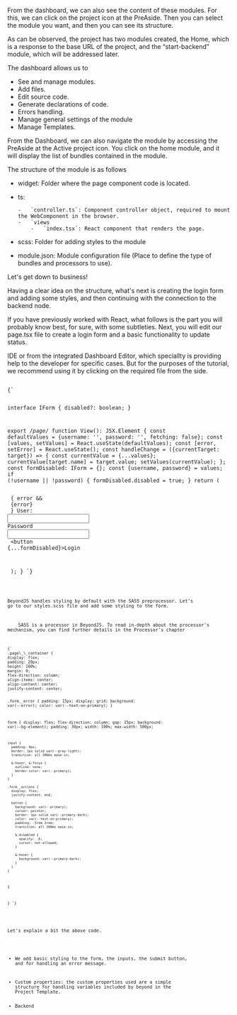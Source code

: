
<DocHeader pretitle="Tutorial" title="First module" />

From the dashboard, we can also see the content of these modules. For this, we can click on the project icon at the PreAside. Then you can select the module you want, and then you can see its structure.

As can be observed, the project has two modules created, the Home, which is a response to the base URL of the project, and the “start-backend” module, which will be addressed later.

The dashboard allows us to

-   See and manage modules.
-   Add files.
-   Edit source code.
-   Generate declarations of code.
-   Errors handling.
-   Manage general settings of the module
-   Manage Templates.

From the Dashboard, we can also navigate the module by accessing the PreAside at the Active project icon. You click on the home module, and it will display the list of bundles contained in the module.

The structure of the module is as follows

-   widget: Folder where the page component code is located.
-   ts:

        -   `controller.ts`: Component controller object, required to mount the WebComponent in the browser.
        -   `views
            -   `index.tsx`: React component that renders the page.

-   scss: Folder for adding styles to the module

-   module.json: Module configuration file (Place to define the type of bundles and processors to use).

Let's get down to business!

Having a clear idea on the structure, what's next is creating the login form and adding some styles, and then continuing with the connection to the backend node.

<Title>Form Creation</Title>

If you have previously worked with React, what follows is the part you will probably know best, for sure, with some subtleties. Next, you will edit our page.tsx file to create a login form and a basic functionality to update status.

IDE or from the integrated Dashboard Editor, which speciallty is providing help to the developer for specific cases. But for the purposes of the tutorial, we recommend using it by clicking on the required file from the side.

<Code>
{`

interface IForm {
disabled?: boolean;
}

export /*page*/
function View(): JSX.Element {
    const defaultValues = {username: '', password: '', fetching: false};
    const [values, setValues] = React.useState(defaultValues);
    const [error, setError] = React.useState();
    const handleChange = ({currentTarget: target}) => {
        const currentValue = {...values};
        currentValue[target.name] = target.value;
        setValues(currentValue);
    };
    const formDisabled: IForm = {};
    const {username, password} = values;
    if (!username || !password) {
        formDisabled.disabled = true;
    }
     return (
        <div className="page__container">
            <form>
                {
                    error &&
                    <div className="form__error">
                        {error}
                    </div>
                }
                <label>User: </label>
                <input onChange={handleChange} type="text" name="username"/>
                <label>Password</label>
                <input onChange={handleChange} type="password" name="password"/>
                <div className="form__actions">
                    <button {...formDisabled}>Login</button>
                </div>
            </form>
        </div>
    );
}
`}
<Code>

<Title>Styles</Title>

BeyondJS handles styling by default with the SASS preprocessor. Let's go to our styles.scss file and add some styling to the form.

<div className="block__note">
	SASS is a processor in BeyondJS. To read in-depth about the processor's mechanism, you can find further details in the <Link to="/docs/processors">Processor's chapter</Link>
</div>

<Code>
{`
.page\_\_container {
display: flex;
padding: 20px;
height: 100%;
margin: 0;
flex-direction: column;
align-items: center;
align-content: center;
justify-content: center;

.form\_\_error {
padding: 15px;
display: grid;
background: var(--error);
color: var(--text-on-primary);
}

form {
display: flex;
flex-direction: column;
gap: 15px;
background: var(--bg-element);
padding: 30px;
width: 100%;
max-width: 500px;

    input {
      padding: 8px;
      border: 1px solid var(--gray-light);
      transition: all 300ms ease-in;

      &:hover, &:focus {
        outline: none;
        border-color: var(--primary);
      }
    }

    .form__actions {
      display: flex;
      justify-content: end;

      button {
        background: var(--primary);
        cursor: pointer;
        border: 1px solid var(--primary-dark);
        color: var(--text-on-primary);
        padding: .5rem 2rem;
        transition: all 300ms ease-in;

        &:disabled {
          opacity: .6;
          cursor: not-allowed;
        }

        &:hover {
          background: var(--primary-dark);
        }
      }
    }

}

}
`}

</Code>

Let's explain a bit the above code.

-   We add basic styling to the form, the inputs, the submit button, and for handling an error message.
-   Custom properties: the custom properties used are a simple structure for handling variables included by beyond in the <Link to="/template">Project Template.</Link>

-   <Link to="/docs/tutorial/backend">Backend</Link>

